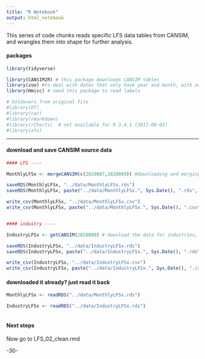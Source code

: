 ```yaml
---
title: "R Notebook"
output: html_notebook
---
```


This series of code chunks reads specific LFS data tables from CANSIM, and wrangles them into shape for further analysis.


#### packages

```r


library(tidyverse)

library(CANSIM2R) # this package downloads CANSIM tables
library(zoo) #to deal with dates that only have year and month, with no days
library(Hmisc) # need this package to read labels

# holdovers from original file
#library(DT)
#library(car)
#library(rmarkdown)
#library(rCharts)  # not available for R 3.4.1 (2017-08-03)
#library(xts)


```



---



#### download and save CANSIM source data

```r

#### LFS ----

MonthlyLFSx <- mergeCANSIM(c(2820087,2820089)) #downloading and merging these two LFS-related tables from CANSIM

saveRDS(MonthlyLFSx, "../data/MonthlyLFSx.rds")
saveRDS(MonthlyLFSx, paste("../data/MonthlyLFSx.", Sys.Date(), ".rds", sep=""))

write_csv(MonthlyLFSx, "../data/MonthlyLFSx.csv")
write_csv(MonthlyLFSx, paste("../data/MonthlyLFSx.", Sys.Date(), ".csv", sep=""))


#### industry ----

IndustryLFSx <- getCANSIM(2820088) # download the data for industries, without merging it onto existing tables; faster

saveRDS(IndustryLFSx, "../data/IndustryLFSx.rds")
saveRDS(IndustryLFSx, paste("../data/IndustryLFSx.", Sys.Date(), ".rds", sep=""))

write_csv(IndustryLFSx, "../data/IndustryLFSx.csv")
write_csv(IndustryLFSx, paste("../data/IndustryLFSx.", Sys.Date(), ".csv", sep=""))


```


#### downloaded it already? just read it back

```r

MonthlyLFSx <- readRDS("../data/MonthlyLFSx.rds")

IndustryLFSx <- readRDS("../data/IndustryLFSx.rds")



```





#### Next steps

Now go to LFS_02_clean.rmd

-30-
